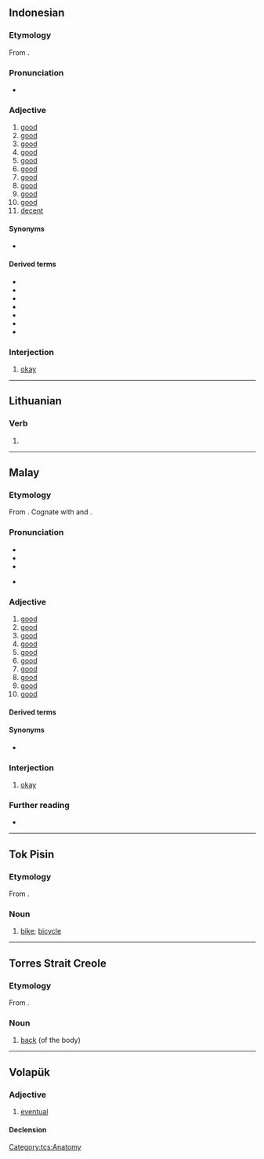 {{also|Baik}}
==Indonesian==

===Etymology===
From {{inh|id|ms|baik}}.

===Pronunciation===
* {{IPA|id|[baɪʔ]}}

===Adjective===
{{head|id|adjective}}

# [[good]] {{gloss|acting in the interest of good; ethical (good intentions)}}
# [[good]] {{gloss|useful for a particular purpose (it’s a good watch)}}
# [[good]] {{gloss|of food, edible; not stale or rotten}}
# [[good]] {{gloss|of food, having a particularly pleasant taste}}
# [[good]] {{gloss|healthful}}
# [[good]] {{gloss|pleasant; enjoyable}}
# [[good]] {{gloss|of people, competent or talented}}
# [[good]] {{gloss|effective}}
# [[good]] {{gloss|favourable}}
# [[good]] {{gloss|beneficial; worthwhile}}
# [[decent]] {{gloss|of a person}}

====Synonyms====
* {{l|id|bagus}}

====Derived terms====
* {{l|id|baikan||improvement}}
* {{l|id|kebaikan||goodness}}
* {{l|id|membaik||to improve}}
* {{l|id|membaiki||to repair, mend}}
* {{l|id|memperbaiki||to fix}}
* {{l|id|sebaiknya||preferable}}
* {{l|id|terbaik||best}}

===Interjection===
{{head|id|interjection}}

# [[okay]] {{gloss|Used to indicate agreement or acceptance}}

----

==Lithuanian==

===Verb===
{{head|lt|verb form}}

# {{verb form of|lt|baigti||2s|imp}}

----

==Malay==

===Etymology===
From {{inh|ms|poz-pro|*bait}}. Cognate with {{cog|tl|bait}} and {{cog|mi|pai}}.

===Pronunciation===
* {{IPA|ms|/baik/}}
* {{rhymes|ms|aik|ik}}
* {{hyphenation|ms|ba|ik}}
* {{a|Johor-Riau}} {{IPA|ms|[bäʲɪʔ, -ʲeʔ, -ʲe̞ʔ]}}

===Adjective===
{{ms-adjective|j=باءيق}}

# [[good]] {{gloss|acting in the interest of good; ethical (good intentions)}}
# [[good]] {{gloss|useful for a particular purpose (it’s a good watch)}}
# [[good]] {{gloss|of food, edible; not stale or rotten}}
# [[good]] {{gloss|of food, having a particularly pleasant taste}}
# [[good]] {{gloss|healthful}}
# [[good]] {{gloss|pleasant; enjoyable}}
# [[good]] {{gloss|of people, competent or talented}}
# [[good]] {{gloss|effective}}
# [[good]] {{gloss|favourable}}
# [[good]] {{gloss|beneficial; worthwhile}}

====Derived terms====
{{ms-der|21|21+31|31+210|40|121+340|121+131|131|221+310|222+310|222+350|340|350|sebaiknya|tambah baik}}

====Synonyms====
* {{l|ms|bagus}}

===Interjection===
{{ms-interj|j=باءيق}}

# [[okay]] {{gloss|Used to indicate agreement or acceptance}}
#: {{usex|ms|'''Baik''', cikgu, saya akan siapkan kerja itu sekarang juga.|'''Ok''', mister, I will finish that work right now.}}
#: {{syn|ms|okey}}

===Further reading===
* {{R:PRPM}}

----

==Tok Pisin==

===Etymology===
From {{inh|tpi|en|bike}}.

===Noun===
{{head|tpi|noun}}

# [[bike]]; [[bicycle]]

----

==Torres Strait Creole==

===Etymology===
From {{inh|tcs|en|back}}.

===Noun===
{{head|tcs|noun}}

# [[back]] (of the body)

[[Category:tcs:Anatomy]]

----

==Volapük==

===Adjective===
{{head|vo|adjective}}

# [[eventual]]

====Declension====
{{vo-decl-adj}}